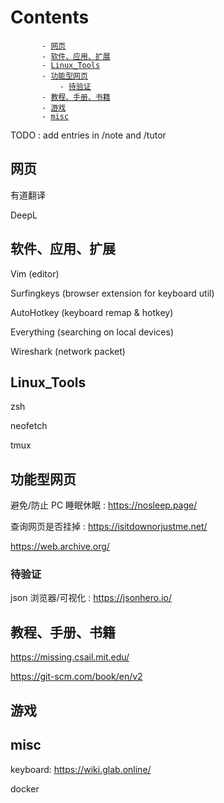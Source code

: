 = Contents =
        - [[#网页|网页]]
        - [[#软件、应用、扩展|软件、应用、扩展]]
        - [[#Linux_Tools|Linux_Tools]]
        - [[#功能型网页|功能型网页]]
            - [[#功能型网页#待验证|待验证]]
        - [[#教程、手册、书籍|教程、手册、书籍]]
        - [[#游戏|游戏]]
        - [[#misc|misc]]

TODO : add entries in /note and /tutor

== 网页 ==

有道翻译

DeepL


== 软件、应用、扩展 ==

Vim (editor)

Surfingkeys (browser extension for keyboard util)

AutoHotkey (keyboard remap & hotkey)

Everything (searching on local devices)

Wireshark (network packet)


== Linux_Tools ==

zsh

neofetch

tmux


== 功能型网页 ==

避免/防止 PC 睡眠休眠 : https://nosleep.page/

查询网页是否挂掉 : https://isitdownorjustme.net/

https://web.archive.org/

=== 待验证 ===

json 浏览器/可视化 : https://jsonhero.io/


== 教程、手册、书籍 ==

https://missing.csail.mit.edu/

https://git-scm.com/book/en/v2

== 游戏 ==


== misc ==

keyboard: https://wiki.glab.online/

docker




